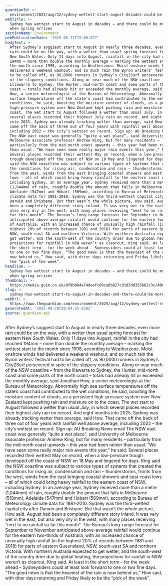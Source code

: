 ```yaml
---
guardianId: >-
  environment/2025/aug/12/sydney-wettest-start-august-decades-could-be-more-rain-spring
webTitle: >-
  Sydney has wettest start to August in decades – and there could be more rain
  when spring arrives
sectionName: Environment
webPublicationDate: '2025-08-11T15:00:07Z'
bodyText: >-
  After Sydney’s soggiest start to August in nearly three decades, even more
  rain could be on the way, with a wetter than usual spring forecast for eastern
  New South Wales. Only 11 days into August, rainfall in the city had reached
  194mm – more than double the monthly average – marking the wettest start to
  the month since 1998, according to Weatherzone. Moist onshore winds had
  delivered a weekend washout, and so much rain the Byron writers’ festival had
  to be called off, as 90,0000 runners in Sydney’s City2Surf persevered in spite
  of the slippery conditions. Along or near much of the NSW coastline – from the
  Illawarra to Sydney, the Hunter, mid-north coast and some parts of the north
  coast – totals had already hit or exceeded the monthly average, said Jonathan
  How, a senior meteorologist at the Bureau of Meteorology. Abnormally high sea
  surface temperatures off the state’s coast had contributed to the wet
  conditions, he said, boosting the moisture content of clouds, as a persistent
  high-pressure system over New Zealand kept pushing rain and moisture on to the
  coast. The wet start to August followed a wetter than usual July, in which
  several places recorded their highest July rain on record. And eight months
  into 2025, Sydney was already tracking wetter than average, said How. That
  came off the back of three out of four years with rainfall well above average,
  including 2022 – the city’s wettest on record. Sign up: AU Breaking News email
  The NSW east coast was generally “quite a wet place”, said University of
  Melbourne associate professor Andrew King, but for many residents –
  particularly from the mid-north coast upwards – this year had been rainier
  than usual. “We have seen some really major rain events this year,” he said.
  Several places recorded their wettest May on record, when a low-pressure
  trough developed off the coast of NSW on 18 May and lingered for days. King
  said the NSW coastline was subject to various types of systems that created
  the conditions for rising air, condensation and rain – thunderstorms, fronts
  from the west, winds from the east bringing coastal showers and east coast
  lows – all of which could bring heavy rainfall to the eastern coast of NSW,
  including Sydney. In an average year, Sydney received more than a metre
  (1,044mm) of rain, roughly double the amount that falls in Melbourne (518mm),
  Adelaide (547mm) and Hobart (569mm), according to Bureau of Meteorology
  climate data for 1981-2010. Sydney was the third-wettest capital city after
  Darwin and Brisbane. But that wasn’t the whole picture, How said. August had
  been a completely different story inland. It was very wet in the east, but
  also very dry in the west, with many places receiving “next to no rainfall so
  far this month”. The Bureau’s long-range forecast for September to November
  anticipated above-average rainfall would continue for the eastern two-thirds
  of Australia, with an increased chance of unusually high rainfall (in the
  highest 20% of records between 1981 and 2018) for parts of eastern Queensland,
  NSW, south-east SA and northern Victoria. With northern Australia expected to
  get wetter, and the south-west of the country drier due to global heating, the
  projections for rainfall in NSW weren’t as clearcut, King said. At least in
  the short term – for the week ahead – Sydneysiders could at least look forward
  to one or two fine days. “The good news is that the heaviest of the rain is
  now behind us,” How said, with drier days returning and Friday likely to be
  the “pick of the week”.
headline: >-
  Sydney has wettest start to August in decades – and there could be more rain
  when spring arrives
thumbnail: >-
  https://media.guim.co.uk/8f9b084a74deefc89ca6b827c91d5dd325662c3c/400_0_5341_4273/500.jpg
slug: >-
  sydney-has-wettest-start-to-august-in-decades-and-there-could-be-more-rain-when-spring-arrives
webUrl: >-
  https://www.theguardian.com/environment/2025/aug/12/sydney-wettest-start-august-decades-could-be-more-rain-spring
generatedAt: '2025-08-28T20:04:25.638Z'
source: guardian-api
---
```

After Sydney’s soggiest start to August in nearly three decades, even more rain could be on the way, with a wetter than usual spring forecast for eastern New South Wales. Only 11 days into August, rainfall in the city had reached 194mm – more than double the monthly average – marking the wettest start to the month since 1998, according to Weatherzone. Moist onshore winds had delivered a weekend washout, and so much rain the Byron writers’ festival had to be called off, as 90,0000 runners in Sydney’s City2Surf persevered in spite of the slippery conditions. Along or near much of the NSW coastline – from the Illawarra to Sydney, the Hunter, mid-north coast and some parts of the north coast – totals had already hit or exceeded the monthly average, said Jonathan How, a senior meteorologist at the Bureau of Meteorology. Abnormally high sea surface temperatures off the state’s coast had contributed to the wet conditions, he said, boosting the moisture content of clouds, as a persistent high-pressure system over New Zealand kept pushing rain and moisture on to the coast. The wet start to August followed a wetter than usual July, in which several places recorded their highest July rain on record. And eight months into 2025, Sydney was already tracking wetter than average, said How. That came off the back of three out of four years with rainfall well above average, including 2022 – the city’s wettest on record. Sign up: AU Breaking News email The NSW east coast was generally “quite a wet place”, said University of Melbourne associate professor Andrew King, but for many residents – particularly from the mid-north coast upwards – this year had been rainier than usual. “We have seen some really major rain events this year,” he said. Several places recorded their wettest May on record, when a low-pressure trough developed off the coast of NSW on 18 May and lingered for days. King said the NSW coastline was subject to various types of systems that created the conditions for rising air, condensation and rain – thunderstorms, fronts from the west, winds from the east bringing coastal showers and east coast lows – all of which could bring heavy rainfall to the eastern coast of NSW, including Sydney. In an average year, Sydney received more than a metre (1,044mm) of rain, roughly double the amount that falls in Melbourne (518mm), Adelaide (547mm) and Hobart (569mm), according to Bureau of Meteorology climate data for 1981-2010. Sydney was the third-wettest capital city after Darwin and Brisbane. But that wasn’t the whole picture, How said. August had been a completely different story inland. It was very wet in the east, but also very dry in the west, with many places receiving “next to no rainfall so far this month”. The Bureau’s long-range forecast for September to November anticipated above-average rainfall would continue for the eastern two-thirds of Australia, with an increased chance of unusually high rainfall (in the highest 20% of records between 1981 and 2018) for parts of eastern Queensland, NSW, south-east SA and northern Victoria. With northern Australia expected to get wetter, and the south-west of the country drier due to global heating, the projections for rainfall in NSW weren’t as clearcut, King said. At least in the short term – for the week ahead – Sydneysiders could at least look forward to one or two fine days. “The good news is that the heaviest of the rain is now behind us,” How said, with drier days returning and Friday likely to be the “pick of the week”.
